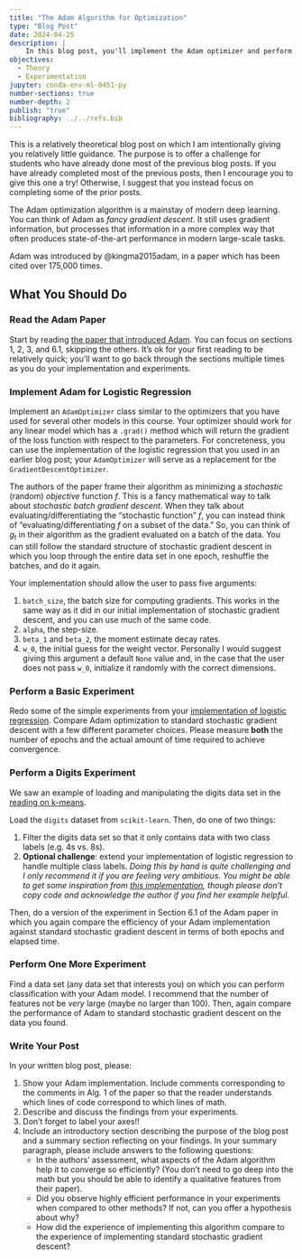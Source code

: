 ```yaml
---
title: "The Adam Algorithm for Optimization"
type: "Blog Post"
date: 2024-04-25
description: |
    In this blog post, you'll implement the Adam optimizer and perform some simple experiments. 
objectives: 
  - Theory
  - Experimentation
jupyter: conda-env-ml-0451-py
number-sections: true
number-depth: 2
publish: "true"
bibliography: ../../refs.bib
---
```



::: {.callout-note}

This is a relatively theoretical blog post on which I am intentionally giving you relatively little guidance. The purpose is to offer a challenge for students who have already done most of the previous blog posts. If you have already completed most of the previous posts, then I encourage you to give this one a try! Otherwise, I suggest that you instead focus on completing some of the prior posts. 

:::

The Adam optimization algorithm is a mainstay of modern deep learning. You can think of Adam as *fancy gradient descent*. It still uses gradient information, but processes that information in a more complex way that often produces state-of-the-art performance in modern large-scale tasks. 

Adam was introduced by @kingma2015adam, in a paper which has been cited over 175,000 times. 

## What You Should Do

### Read the Adam Paper

Start by reading [the paper that introduced Adam](https://arxiv.org/pdf/1412.6980.pdf%5D). You can focus on sections 1, 2, 3, and 6.1, skipping the others. It's ok for your first reading to be relatively quick; you'll want to go back through the sections multiple times as you do your implementation and experiments. 

### Implement Adam for Logistic Regression

Implement an `AdamOptimizer` class similar to the optimizers that you have used for several other models in this course. Your optimizer should work for any linear model which has a `.grad()` method which will return the gradient of the loss function with respect to the parameters. For concreteness, you can use the implementation of the logistic regression that you used in an earlier blog post; your `AdamOptimizer` will serve as a replacement for the `GradientDescentOptimizer`. 

The authors of the paper frame their algorithm as minimizing a *stochastic* (random) *objective* function $f$. This is a fancy mathematical way to talk about *stochastic batch gradient descent*. When they talk about evaluating/differentiating the "stochastic function" $f$, you can instead think of "evaluating/differentiating $f$ on a subset of the data." So, you can think of $g_t$ in their algorithm as the gradient evaluated on a batch of the data. You can still follow the standard structure of stochastic gradient descent in which you loop through the entire data set in one epoch, reshuffle the batches, and do it again. 

Your implementation should allow the user to pass five arguments: 

1. `batch_size`, the batch size for computing gradients. This works in the same way as it did in our initial implementation of stochastic gradient descent, and you can use much of the same code. 
2. `alpha`, the step-size. 
3. `beta_1` and `beta_2`, the moment estimate decay rates. 
4. `w_0`, the initial guess for the weight vector. Personally I would suggest giving this argument a default `None` value and, in the case that the user does not pass `w_0`, initialize it randomly with the correct dimensions. 

### Perform a Basic Experiment

Redo some of the simple experiments from your [implementation of logistic regression](blog-post-optimization.qmd). Compare Adam optimization to standard stochastic gradient descent with a few different parameter choices. Please measure **both** the number of epochs and the actual amount of time required to achieve convergence. 

### Perform a Digits Experiment

[We saw an example of loading and manipulating the digits data set in the [reading on k-means]((https://jakevdp.github.io/PythonDataScienceHandbook/05.11-k-means.html)).]{.aside}

Load the `digits` dataset from `scikit-learn`. Then, do one of two things: 

1. Filter the digits data set so that it only contains data with two class labels (e.g. 4s vs. 8s). 
2. **Optional challenge**: extend your implementation of logistic regression to handle multiple class labels. *Doing this by hand is quite challenging and I only recommend it if you are feeling very ambitious. You might be able to get some inspiration from [this implementation](https://towardsdatascience.com/multiclass-logistic-regression-from-scratch-9cc0007da372), though please don't copy code and acknowledge the author if you find her example helpful*. 

Then, do a version of the experiment in Section 6.1 of the Adam paper in which you again compare the efficiency of your Adam implementation against standard stochastic gradient descent in terms of both epochs and elapsed time. 

### Perform One More Experiment

Find a data set (any data set that interests you) on which you can perform  classification with your Adam model. I recommend that the number of features not be *very* large (maybe no larger than 100). Then, again compare the performance of Adam to standard stochastic gradient descent on the data you found. 

### Write Your Post

In your written blog post, please: 

1. Show your Adam implementation. Include comments corresponding to the comments in Alg. 1 of the paper so that the reader understands which lines of code correspond to which lines of math. 
2. Describe and discuss the findings from your experiments. 
3. Don't forget to label your axes!! 
4. Include an introductory section describing the purpose of the blog post and a summary section reflecting on your findings. In your summary paragraph, please include answers to the following questions: 
    - In the authors' assessment, what aspects of the Adam algorithm help it to converge so efficiently? (You don't need to go deep into the math but you should be able to identify a qualitative features from their paper). 
    - Did you observe highly efficient performance in your experiments when compared to other methods? If not, can you offer a hypothesis about why? 
    - How did the experience of implementing this algorithm compare to the experience of implementing standard stochastic gradient descent? 